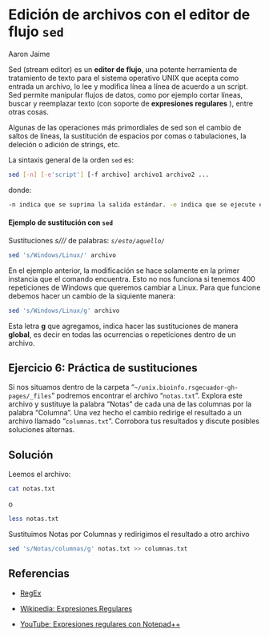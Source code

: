 # Edición de archivos con el editor de flujo `sed`

Aaron Jaime

Sed (stream editor) es un **editor de flujo**, una potente herramienta de tratamiento de texto para el sistema operativo UNIX que acepta como entrada un archivo, lo lee y modifica línea a línea de acuerdo a un script. Sed permite manipular flujos de datos, como por ejemplo cortar líneas, buscar y reemplazar texto (con soporte de **expresiones regulares** ), entre otras cosas.

Algunas de las operaciones más primordiales de sed son el cambio de saltos de líneas, la sustitución de espacios por comas o tabulaciones, la deleción o adición de strings, etc.

La sintaxis general de la orden `sed` es:

``` .bash
sed [-n] [-e'script'] [-f archivo] archivo1 archivo2 ...
```

donde:

``` .bash
-n indica que se suprima la salida estándar. -e indica que se ejecute el script que viene a continuación. Si no se emplea la opción -f se puede omitir -e. -f indica que las órdenes se tomarán de un archivo
```

#### Ejemplo de sustitución con `sed` 

Sustituciones *s///* de palabras: *`s/esto/aquello/`*

``` .bash
sed 's/Windows/Linux/' archivo
```

En el ejemplo anterior, la modificación se hace solamente en la primer instancia que el comando encuentra. Esto no nos funciona si tenemos 400 repeticiones de Windows que queremos cambiar a Linux. Para que funcione debemos hacer un cambio de la siquiente manera:

``` .bash
sed 's/Windows/Linux/g' archivo
```

Esta letra **g** que agregamos, indica hacer las sustituciones de manera **global**, es decir en todas las ocurrencias o repeticiones dentro de un archivo.

## Ejercicio 6: Práctica de sustituciones

Si nos situamos dentro de la carpeta "`~/unix.bioinfo.rsgecuador-gh-pages/_files`" podremos encontrar el archivo "`notas.txt`". Explora este archivo y sustituye la palabra "Notas" de cada una de las columnas por la palabra "Columna". Una vez hecho el cambio redirige el resultado a un archivo llamado "`columnas.txt`". Corrobora tus resultados y discute posibles soluciones alternas.

::: {.callout-note collapse="true"}
## Solución

Leemos el archivo:

``` .bash
cat notas.txt 
```

o

``` .bash
less notas.txt
```

Sustituimos Notas por Columnas y redirigimos el resultado a otro archivo

``` .bash
sed 's/Notas/columnas/g' notas.txt >> columnas.txt
```

##  
:::

## Referencias

-   [RegEx](https://www.rexegg.com/regex-quickstart.php)

-   [Wikipedia: Expresiones Regulares](https://es.wikipedia.org/wiki/Expresi%C3%B3n_regular)

-   [YouTube: Expresiones regulares con Notepad++](https://www.youtube.com/watch?v=OIxDMnBp-2g)

